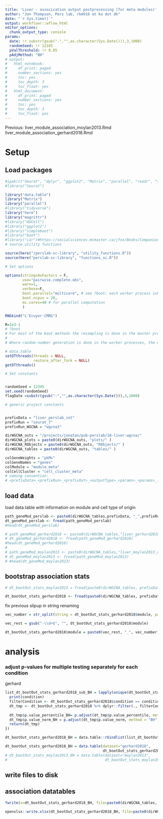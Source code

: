 ```yaml
---
title: 'Liver - assocication output postprocessing (for meta modules)'
author: "Jon Thompson, Pers lab, rkm916 at ku dot dk"
date: "`r Sys.time()`" 
output: workflowr::wflow_html
editor_options:
  chunk_output_type: console
params: 
  date: !r substr(gsub("-","",as.character(Sys.Date())),3,1000)
  randomSeed: !r 12345
  pValThreshold: !r 0.05
  pAdjMethod: "BH"
# output:
#   html_notebook:
#     df_print: paged
#     number_sections: yes
#     toc: yes
#     toc_depth: 3
#     toc_float: yes
#   html_document:
#     df_print: paged
#     number_sections: yes
#     toc: yes
#     toc_depth: 3
#     toc_float: yes
---
```


Previous: 
liver_module_association_moylan2013.Rmd
liver_module_association_gerhard2018.Rmd

# Setup

## Load packages

```r

#ipak(c("Seurat", "dplyr", "ggplot2", "Matrix", "parallel", "readr", "tidyr"))
#library("Seurat")

library("data.table")
library("Matrix")
library("parallel")
#library("tidyverse")
library("here")
library("magrittr")
#library("AUCell")
#library("ggplot2")
#library("simpleboot")
#library("boot")
#library("car")#https://socialsciences.mcmaster.ca/jfox/Books/Companion/appendices/Appendix-Bootstrapping.pdf
# source utility functions

source(here("/perslab-sc-library", "utility_functions.R"))
source(here("perslab-sc-library", "functions_sc.R"))

# Set options

options(stringsAsFactors = F, 
        use="pairwise.complete.obs", 
        warn=1, 
        verbose=F,
        boot.parallel="multicore", # see ?boot: each worker process inherits the environment of the current session, including the workspace and the loaded namespaces and attached packages (but not the random number seed: see below). 
        boot.ncpus = 20,
        mc.cores=40 # for parallel computation
        ) 

RNGkind("L'Ecuyer-CMRG")

R=1e3-1
# ?boot
# For most of the boot methods the resampling is done in the master process, but not if simple = TRUE nor sim = "parametric". In those cases (or where statistic itself uses random numbers), more care is needed if the results need to be reproducible. Resampling is done in the worker processes by censboot(sim = "wierd") and by most of the schemes in tsboot (the exceptions being sim == "fixed" and sim == "geom" with the default ran.gen).
# 
# Where random-number generation is done in the worker processes, the default behaviour is that each worker chooses a separate seed, non-reproducibly. However, with parallel = "multicore" or parallel = "snow" using the default cluster, a second approach is used if RNGkind("L'Ecuyer-CMRG") has been selected. In that approach each worker gets a different subsequence of the RNG stream based on the seed at the time the worker is spawned and so the results will be reproducible if ncpus is unchanged, and for parallel = "multicore" if parallel::mc.reset.stream() is called: see the examples for mclapply. 

# data.table
setDTthreads(threads = NULL, 
             restore_after_fork = NULL)
getDTthreads()

# Set constants


randomSeed = 12345
set.seed(randomSeed)
flagDate =substr(gsub("-","",as.character(Sys.Date())),3,1000)

# generic project constants 


prefixData = "liver_perslab_int"
prefixRun = "seurat_7"
prefixRun_WGCNA = "wgcna3"

dirWGCNA_outs = "/projects/jonatan/pub-perslab/18-liver-wgcna/"
dirWGCNA_plots = paste0(dirWGCNA_outs, "plots/" )
dirWGCNA_RObjects = paste0(dirWGCNA_outs, "RObjects/" )
dirWGCNA_tables = paste0(dirWGCNA_outs, "tables/" )

colGeneWeights = "pkMs"
colGeneNames = "genes"
colModule = "module_meta"
colCellCluster = "cell_cluster_meta"
# naming convention:
# <prefixData>_<prefixRun>_<prefixOut>_<outputType>_<params>_<params>_..._<date>.pdf

```

## load data


load data.table with information on module and cell type of origin

```r
path_geneMod_perslab <- paste0(dirWGCNA_tables,prefixData, "_",prefixRun_WGCNA,"_geneMod.csv.gz")
dt_geneMod_perslab <- fread(path_geneMod_perslab)
#head(dt_geneMod_perslab)

# path_geneMod_gerhard2018 <- paste0(dirWGCNA_tables,"liver_gerhard2018_wgcna3_geneMod.csv.gz")
# dt_geneMod_gerhard2018 <- fread(path_geneMod_gerhard2018)
#head(dt_geneMod_gerhard2018)
# 
# path_geneMod_moylan2013 <- paste0(dirWGCNA_tables,"liver_moylan2013_wgcna1_geneMod.csv.gz")
# dt_geneMod_moylan2013 <- fread(path_geneMod_moylan2013)
# #head(dt_geneMod_moylan2013)
```



## bootstrap association stats

```r
# dt_bootOut_stats_moylan2013 = fread(paste0(dirWGCNA_tables, prefixData, "_mod_fibrosis_assoc_in_moylan2013_201020.csv"))

dt_bootOut_stats_gerhard2018 <- fread(paste0(dirWGCNA_tables, prefixData, "_metamod_assoc_in_gerhard2018_201102.csv"))
```


fix previous slipup in string renaming
```r
vec_number = str_split(string = dt_bootOut_stats_gerhard2018$module, pattern = "-") %>% sapply(., FUN=function(vec) vec[length(vec)])

vec_rest = gsub("-\\d+$", "", dt_bootOut_stats_gerhard2018$module)

dt_bootOut_stats_gerhard2018$module = paste0(vec_rest, "_", vec_number)
```

# analysis

<!-- ## check how well the fibrosis associations match between moylan and gerhard -->

<!-- #### moylan fibrosis severity versus gerhard fibrosis severity -->

<!-- ```{r} -->
<!-- dt_bootOut_stats_gerhard2018_fibrosis_severity = dt_bootOut_stats_gerhard2018[condition=="fibrosis_severity"] -->
<!-- ``` -->

<!-- ```{r} -->
<!-- all.equal(dt_bootOut_stats_gerhard2018_fibrosis_severity$module, dt_bootOut_stats_moylan2013$module) -->
<!-- #[1] TRUE  -->
<!-- ``` -->

<!-- #### all modules  -->

<!-- ```{r} -->
<!-- cor(dt_bootOut_stats_gerhard2018_fibrosis_severity$estimate_original, dt_bootOut_stats_moylan2013$estimate_original, use = "pairwise.complete.obs") -->
<!-- # [1] -0.06896993 -->
<!-- ``` -->

<!-- #### perslab modules -->

<!-- ```{r} -->
<!-- cor(dt_bootOut_stats_gerhard2018_fibrosis_severity[!grepl("gerhard|moylan", module), estimate_original], dt_bootOut_stats_moylan2013[!grepl("gerhard|moylan", module), estimate_original], use = "pairwise.complete.obs") -->
<!-- # [1] 0.02471545 -->
<!-- ``` -->

<!-- #### gerhard modules  -->

<!-- ```{r} -->
<!-- cor(dt_bootOut_stats_gerhard2018_fibrosis_severity[grepl("gerhard", module), estimate_original], dt_bootOut_stats_moylan2013[grepl("gerhard", module), estimate_original], use = "pairwise.complete.obs") -->
<!-- # [1] -0.5218904 -->
<!-- ``` -->

<!-- #### moylan modules  -->

<!-- ```{r} -->
<!-- cor(dt_bootOut_stats_gerhard2018_fibrosis_severity[grepl("moylan", module), estimate_original], dt_bootOut_stats_moylan2013[grepl("moylan", module), estimate_original], use = "pairwise.complete.obs") -->
<!-- # [1] -0.2899675 -->
<!-- ``` -->

<!-- gerhard fibrosis versus moylan fibrosis -->

<!-- ```{r} -->
<!-- dt_bootOut_stats_gerhard2018_fibrosis = dt_bootOut_stats_gerhard2018[condition=="fibrosis"] -->
<!-- ``` -->

<!-- ```{r} -->
<!-- all.equal(dt_bootOut_stats_gerhard2018_fibrosis$module, dt_bootOut_stats_moylan2013$module) -->
<!-- #[1] TRUE  -->
<!-- ``` -->

<!-- ```{r} -->
<!-- cor(dt_bootOut_stats_gerhard2018_fibrosis$estimate_original, dt_bootOut_stats_moylan2013$estimate_original, use = "pairwise.complete.obs") -->
<!-- # [1] 0.1231598 -->
<!-- ``` -->

<!-- #### perslab modules  -->

<!-- ```{r} -->
<!-- cor(dt_bootOut_stats_gerhard2018_fibrosis[!grepl("gerhard|moylan", module), estimate_original], dt_bootOut_stats_moylan2013[!grepl("gerhard|moylan", module), estimate_original], use = "pairwise.complete.obs") -->
<!-- # [1] 0.1908229 -->
<!-- ``` -->

<!-- #### gerhard modules  -->

<!-- ```{r} -->
<!-- cor(dt_bootOut_stats_gerhard2018_fibrosis[grepl("gerhard", module), estimate_original], dt_bootOut_stats_moylan2013[grepl("gerhard", module), estimate_original], use = "pairwise.complete.obs") -->
<!-- # [1] 0.2086069 -->
<!-- ``` -->

<!-- #### moylan modules  -->

<!-- ```{r} -->
<!-- cor(dt_bootOut_stats_gerhard2018_fibrosis[grepl("moylan", module), estimate_original], dt_bootOut_stats_moylan2013[grepl("moylan", module), estimate_original], use = "pairwise.complete.obs") -->
<!-- # [1] 0.05892578 -->
<!-- ``` -->


### adjust p-values for multiple testing separately for each condition



gerhard

```r
list_dt_bootOut_stats_gerhard2018_sub_BH = lapply(unique(dt_bootOut_stats_gerhard2018$condition), function(condition) {
  print(condition)
  filterCondition <- dt_bootOut_stats_gerhard2018$condition == condition
  dt_tmp <- dt_bootOut_stats_gerhard2018 %>% dplyr::filter(., filterCondition) 
  
  dt_tmp$p.value_percentile_BH= p.adjust(dt_tmp$p.value_percentile, method = "BH")#params$pAdjMethod)
  dt_tmp$p.value_norm_BH = p.adjust(dt_tmp$p.value_norm, method = "BH")#params$pAdjMethod)
  return(dt_tmp)
})

dt_bootOut_stats_gerhard2018_BH = data.table::rbindlist(list_dt_bootOut_stats_gerhard2018_sub_BH)
```

<!-- moylan -->

<!-- ```{r} -->
<!-- dt_bootOut_stats_moylan2013_BH = dt_bootOut_stats_moylan2013[!grepl("gerhard", module)] -->

<!-- dt_bootOut_stats_moylan2013_BH[,p.value_percentile_BH := p.adjust(p.value_percentile, method = params$pAdjMethod)] -->

<!-- dt_bootOut_stats_moylan2013_BH[,p.value_norm_BH := p.adjust(p.value_norm, method = params$pAdjMethod)] -->
<!-- ``` -->

```r
dt_bootOut_stats_gerhard2018_BH = data.table(dataset="gerhard2018", 
                                             dt_bootOut_stats_gerhard2018_BH)
# dt_bootOut_stats_moylan2013_BH = data.table(dataset="moylan2013",
#                                             dt_bootOut_stats_moylan2013_BH)
```

<!-- ```{r} -->
<!-- dt_bootOut_stats_combined_summary = data.table::rbindlist(list(dt_bootOut_stats_gerhard2018_BH, dt_bootOut_stats_moylan2013_BH)) -->
<!-- ``` -->

<!-- ```{r} -->
<!-- dt_bootOut_stats_gerhard2018_BH_summary <- dt_bootOut_stats_gerhard2018_BH[,list(dataset, condition, module, estimate_original, estimate_bootMean, estimate_bootMed, confInt_lower_percentile, confInt_upper_percentile, p.value_percentile, p.value_percentile_BH)] -->
<!-- ``` -->

<!-- ```{r} -->
<!-- vec_mods_fibrosis_gerhard = unique(dt_bootOut_stats_gerhard2018_BH[p.value_percentile_BH<params$pValThreshold & condition=="fibrosis",module]) -->

<!-- vec_mods_fibrosis_severity_gerhard = unique(dt_bootOut_stats_gerhard2018_BH[p.value_percentile_BH<params$pValThreshold & condition=="fibrosis_severity",module]) -->

<!-- vec_mods_lob_inflam_gerhard = unique(dt_bootOut_stats_gerhard2018_BH[p.value_percentile_BH<params$pValThreshold & condition=="lob_inflam",module]) -->
<!-- ``` -->

<!-- ```{r} -->
<!-- vec_mods_fibrosis_severity_moylan = unique(dt_bootOut_stats_moylan2013_BH[p.value_percentile_BH<params$pValThreshold,module]) -->
<!-- ``` -->

<!-- ## annotate in genemod tables -->

<!-- ```{r} -->

<!-- # perslab modules -->
<!-- dt_geneMod_perslab$cell_cluster_fibrosis_gerhard2018 = ifelse(dt_geneMod_perslab$module_renamed %in% vec_mods_fibrosis_gerhard, dt_geneMod_perslab$cell_cluster_pres, NA_character_) -->

<!-- dt_geneMod_perslab$module_fibrosis_gerhard2018 = ifelse(dt_geneMod_perslab$module_renamed %in% vec_mods_fibrosis_gerhard, dt_geneMod_perslab$module_renamed, NA_character_) -->

<!-- dt_geneMod_perslab$cell_cluster_lob_inflam_gerhard2018 = ifelse(dt_geneMod_perslab$module_renamed %in% vec_mods_lob_inflam_gerhard, dt_geneMod_perslab$cell_cluster_pres, NA_character_) -->

<!-- dt_geneMod_perslab$module_lob_inflam_gerhard2018 = ifelse(dt_geneMod_perslab$module_renamed %in% vec_mods_lob_inflam_gerhard, dt_geneMod_perslab$module_renamed, NA_character_) -->
<!-- #  -->
<!-- # dt_geneMod_perslab$cell_cluster_fibrosis_moylan2013 = ifelse(gsub("-", "_", dt_geneMod_perslab$module_renamed) %in% vec_mods_fibrosis_moylan, dt_geneMod_perslab$cell_cluster_pres, NA_character_) -->
<!-- #  -->
<!-- # dt_geneMod_perslab$module_fibrosis_moylan2013 = ifelse(gsub("-", "_", dt_geneMod_perslab$module_renamed) %in% vec_mods_fibrosis_moylan, dt_geneMod_perslab$module_renamed, NA_character_) -->

<!-- # gerhard2018 modules -->

<!-- dt_geneMod_gerhard2018$cell_cluster_fibrosis_gerhard2018 = ifelse(dt_geneMod_gerhard2018$module_renamed %in% vec_mods_fibrosis_gerhard, dt_geneMod_gerhard2018$cell_cluster_pres, NA_character_) -->

<!-- dt_geneMod_gerhard2018$module_fibrosis_gerhard2018 = ifelse( dt_geneMod_gerhard2018$module_renamed %in% vec_mods_fibrosis_gerhard, dt_geneMod_gerhard2018$module_renamed, NA_character_) -->

<!-- dt_geneMod_gerhard2018$cell_cluster_lob_inflam_gerhard2018 = ifelse( dt_geneMod_gerhard2018$module_renamed %in% vec_mods_lob_inflam_gerhard, dt_geneMod_gerhard2018$cell_cluster_pres, NA_character_) -->

<!-- dt_geneMod_gerhard2018$module_lob_inflam_gerhard2018 = ifelse( dt_geneMod_gerhard2018$module_renamed %in% vec_mods_lob_inflam_gerhard, dt_geneMod_gerhard2018$module_renamed, NA_character_) -->

<!-- # dt_geneMod_gerhard2018$cell_cluster_fibrosis_moylan2013 = NA_character_ -->
<!-- #  -->
<!-- # dt_geneMod_gerhard2018$module_fibrosis_moylan2013 = NA_character_ -->

<!-- # moylan2013 modules -->

<!-- # dt_geneMod_moylan2013$cell_cluster_fibrosis_gerhard2018 = NA_character_ -->
<!-- #  -->
<!-- # dt_geneMod_moylan2013$module_fibrosis_gerhard2018 = NA_character_ -->
<!-- #  -->
<!-- # dt_geneMod_moylan2013$cell_cluster_lob_inflam_gerhard2018 = NA_character_ -->
<!-- #  -->
<!-- # dt_geneMod_moylan2013$module_lob_inflam_gerhard2018 = NA_character_ -->
<!-- #  -->
<!-- # dt_geneMod_moylan2013$cell_cluster_fibrosis_moylan2013 = ifelse(gsub("-", "_", dt_geneMod_moylan2013$module_renamed) %in% vec_mods_fibrosis_moylan, dt_geneMod_moylan2013$cell_cluster_pres, NA_character_) -->
<!-- #  -->
<!-- # dt_geneMod_moylan2013$module_fibrosis_moylan2013 = ifelse(gsub("-", "_", dt_geneMod_moylan2013$module_renamed) %in% vec_mods_fibrosis_moylan, dt_geneMod_moylan2013$module_renamed, NA_character_) -->

<!-- ``` -->

<!-- ```{r} -->
<!-- all.equal(colnames(dt_geneMod_perslab),colnames(dt_geneMod_gerhard2018)) -->
<!-- #[1] TRUE -->

<!-- #all.equal(colnames(dt_geneMod_perslab),colnames(dt_geneMod_moylan2013)) -->
<!-- #[1] TRUE -->
<!-- ``` -->

## write files to disk 

## association datatables 


```r
fwrite(x=dt_bootOut_stats_gerhard2018_BH, file=paste0(dirWGCNA_tables, prefixData, "_metamod_assoc_in_gerhard2018_BH_", flagDate,".csv"))

openxlsx::write.xlsx(dt_bootOut_stats_gerhard2018_BH, file=paste0(dirWGCNA_tables, prefixData, "_metamod_assoc_in_gerhard2018_BH_", flagDate,".xlsx"))
```

<!-- ```{r} -->
<!-- fwrite(x=dt_bootOut_stats_gerhard2018_BH_summary, file=paste0(dirWGCNA_tables, prefixData, "_mod_assoc_in_gerhard2018_Bsummary_", flagDate,".csv")) -->

<!-- openxlsx::write.xlsx(x=dt_bootOut_stats_gerhard2018_BH_summary,file = paste0(dirWGCNA_tables, prefixData, "_mod_assoc_summary_", flagDate,".xlsx")) -->
<!-- ``` -->


<!-- ## geneMod tables  -->

<!-- ```{r} -->
<!-- fwrite(dt_geneMod_perslab, file="/projects/jonatan/pub-perslab/18-liver-wgcna/tables/liver_perslab_int_wgcna3_geneMod.csv.gz", compress="gzip") -->

<!-- # openxlsx::write.xlsx(x = dt_geneMod_perslab, file = "/projects/jonatan/pub-perslab/18-liver-wgcna/tables/liver_perslab_int_wgcna3_geneMod.xlsx") -->

<!-- fwrite(dt_geneMod_gerhard2018, file = "/projects/jonatan/pub-perslab/18-liver-wgcna/tables/liver_gerhard2018_wgcna3_geneMod.csv.gz", compress="gzip") -->

<!-- # openxlsx::write.xlsx(x = dt_geneMod_gerhard2018, file = "/projects/jonatan/pub-perslab/18-liver-wgcna/tables/liver_gerhard2018_wgcna3_geneMod.xlsx") -->
<!-- #  -->
<!-- # fwrite(dt_geneMod_moylan2013, file = "/projects/jonatan/pub-perslab/18-liver-wgcna/tables/liver_moylan2013_wgcna1_geneMod.csv.gz", compress="gzip") -->

<!-- # openxlsx::write.xlsx(x = dt_geneMod_moylan2013, file = "/projects/jonatan/pub-perslab/18-liver-wgcna/tables/liver_moylan2013_wgcna1_geneMod.xlsx") -->
<!-- ``` -->

